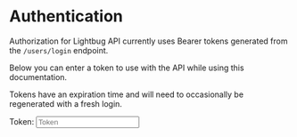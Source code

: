 
# Authentication

Authorization for Lightbug API currently uses Bearer tokens generated from the `/users/login` endpoint.

Below you can enter a token to use with the API while using this documentation.

Tokens have an expiration time and will need to occasionally be regenerated with a fresh login.

Token: <input className={styles.tokenInput} placeholder="Token" type="text" onChange={props.handleAuthTokenChange} />

